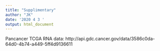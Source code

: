 ```yaml
---
title: "Supplimentary"
author: "JK"
date: '2020 4 3 '
output: html_document
---
```


Pancancer TCGA RNA data: http://api.gdc.cancer.gov/data/3586c0da-64d0-4b74-a449-5ff4d9136611

